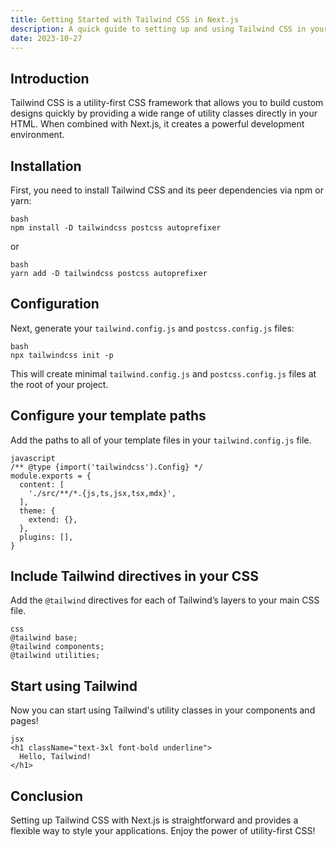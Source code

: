 ```yaml
---
title: Getting Started with Tailwind CSS in Next.js
description: A quick guide to setting up and using Tailwind CSS in your Next.js projects.
date: 2023-10-27
---
```


## Introduction

Tailwind CSS is a utility-first CSS framework that allows you to build custom designs quickly by providing a wide range of utility classes directly in your HTML. When combined with Next.js, it creates a powerful development environment.

## Installation

First, you need to install Tailwind CSS and its peer dependencies via npm or yarn:
```
bash
npm install -D tailwindcss postcss autoprefixer
```
or
```
bash
yarn add -D tailwindcss postcss autoprefixer
```
## Configuration

Next, generate your `tailwind.config.js` and `postcss.config.js` files:
```
bash
npx tailwindcss init -p
```
This will create minimal `tailwind.config.js` and `postcss.config.js` files at the root of your project.

## Configure your template paths

Add the paths to all of your template files in your `tailwind.config.js` file.
```
javascript
/** @type {import('tailwindcss').Config} */
module.exports = {
  content: [
    './src/**/*.{js,ts,jsx,tsx,mdx}',
  ],
  theme: {
    extend: {},
  },
  plugins: [],
}
```
## Include Tailwind directives in your CSS

Add the `@tailwind` directives for each of Tailwind’s layers to your main CSS file.
```
css
@tailwind base;
@tailwind components;
@tailwind utilities;
```
## Start using Tailwind

Now you can start using Tailwind's utility classes in your components and pages!
```
jsx
<h1 className="text-3xl font-bold underline">
  Hello, Tailwind!
</h1>
```
## Conclusion

Setting up Tailwind CSS with Next.js is straightforward and provides a flexible way to style your applications. Enjoy the power of utility-first CSS!